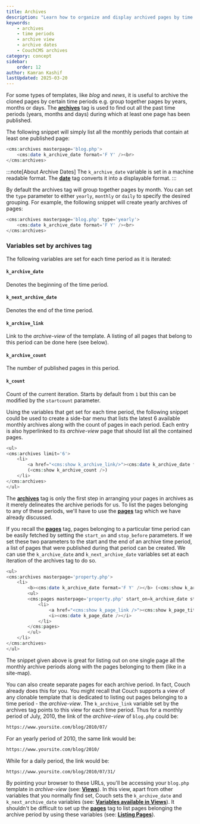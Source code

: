 ```yaml
---
title: Archives
description: "Learn how to organize and display archived pages by time periods in CouchCMS using the archives tag"
keywords:
    - archives
    - time periods
    - archive view
    - archive dates
    - CouchCMS archives
category: concept
sidebar:
    order: 12
author: Kamran Kashif
lastUpdated: 2025-03-20
---
```


For some types of templates, like _blog_ and _news_, it is useful to archive the cloned pages by certain time periods e.g. group together pages by years, months or days. The [**archives**](../../tags-reference/archives/) tag is used to find out all the past time periods (years, months and days) during which at least one page has been published.

The following snippet will simply list all the monthly periods that contain at least one published page:

```php title="Basic Monthly Archive"
<cms:archives masterpage='blog.php'>
    <cms:date k_archive_date format='F Y' /><br>
</cms:archives>
```

:::note[About Archive Dates]
The `k_archive_date` variable is set in a machine readable format.
The [**date**](../../tags-reference/date/) tag converts it into a displayable format.
:::

By default the archives tag will group together pages by month. You can set the `type` parameter to either `yearly`, `monthly` or `daily` to specify the desired grouping. For example, the following snippet will create yearly archives of pages:

```php title="Yearly Archive Example"
<cms:archives masterpage='blog.php' type='yearly'>
    <cms:date k_archive_date format='F Y' /><br>
</cms:archives>
```

### Variables set by archives tag

The following variables are set for each time period as it is iterated:

#### `k_archive_date`

Denotes the beginning of the time period.

#### `k_next_archive_date`

Denotes the end of the time period.

#### `k_archive_link`

Link to the _archive-view_ of the template.
A listing of all pages that belong to this period can be done here (see below).

#### `k_archive_count`

The number of published pages in this period.

#### `k_count`

Count of the current iteration. Starts by default from `1` but this can be modified by the `startcount` parameter.

Using the variables that get set for each time period, the following snippet could be used to create a side-bar menu that lists the latest 6 available monthly archives along with the count of pages in each period. Each entry is also hyperlinked to its _archive-view_ page that should list all the contained pages.

```php title="Archive Menu Example"
<ul>
<cms:archives limit='6'>
    <li>
        <a href="<cms:show k_archive_link/>"><cms:date k_archive_date format='F Y' /></a>
        (<cms:show k_archive_count />)
    </li>
</cms:archives>
</ul>
```

The [**archives**](../../tags-reference/archives/) tag is only the first step in arranging your pages in archives as it merely delineates the archive periods for us. To list the pages belonging to any of these periods, we'll have to use the [**pages**](../../tags-reference/pages/) tag which we have already discussed.

If you recall the [**pages**](../../tags-reference/pages/) tag, pages belonging to a particular time period can be easily fetched by setting the `start_on` and `stop_before` parameters. If we set these two parameters to the start and the end of an archive time period, a list of pages that were published during that period can be created. We can use the `k_archive_date` and `k_next_archive_date` variables set at each iteration of the archives tag to do so.

```php title="Complete Archive List"
<ul>
<cms:archives masterpage='property.php'>
    <li>
        <b><cms:date k_archive_date format='F Y' /></b> (<cms:show k_archive_count />)
        <ul>
        <cms:pages masterpage='property.php' start_on=k_archive_date stop_before=k_next_archive_date>
            <li>
                <a href="<cms:show k_page_link />"><cms:show k_page_title /></a>
                <i><cms:date k_page_date /></i>
            </li>
        </cms:pages>
        </ul>
    </li>
</cms:archives>
</ul>
```

The snippet given above is great for listing out on one single page all the monthly archive periods along with the pages belonging to them (like in a site-map).

You can also create separate pages for each archive period. In fact, Couch already does this for you. You might recall that Couch supports a view of any clonable template that is dedicated to listing out pages belonging to a time period - the _archive-view_. The `k_archive_link` variable set by the archives tag points to this view for each time period. Thus for a monthly period of July, 2010, the link of the _archive-view_ of `blog.php` could be:

```txt title="Monthly Archive URL"
https://www.yoursite.com/blog/2010/07/
```

For an yearly period of 2010, the same link would be:

```txt title="Yearly Archive URL"
https://www.yoursite.com/blog/2010/
```

While for a daily period, the link would be:

```txt title="Daily Archive URL"
https://www.yoursite.com/blog/2010/07/31/
```

By pointing your browser to these URLs, you'll be accessing your `blog.php` template in _archive-view_ (see: [**Views**](../views/)). In this view, apart from other variables that you normally find set, Couch sets the `k_archive_date` and `k_next_archive_date` variables (see: [**Variables available in Views**](../variables-in-views/)). It shouldn't be difficult to set up the [**pages**](../../tags-reference/pages/) tag to list pages belonging the archive period by using these variables (see: [**Listing Pages**](../listing-pages/)).
